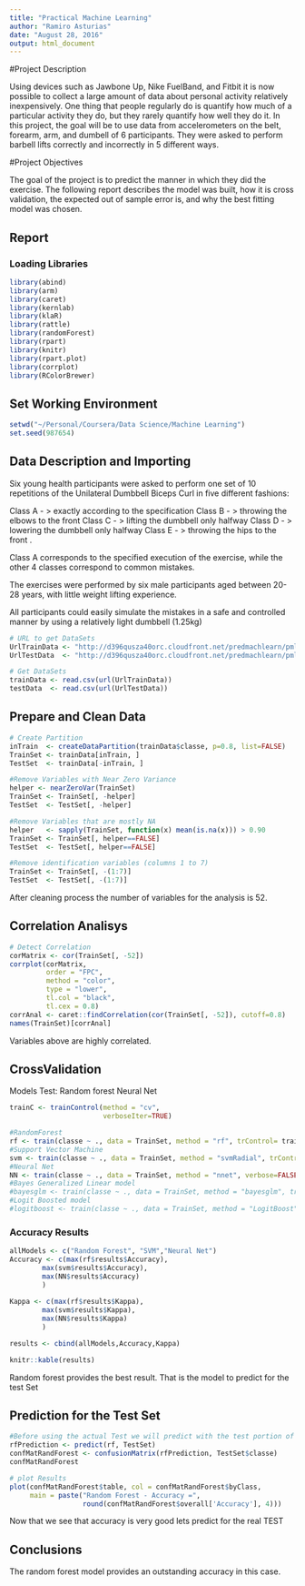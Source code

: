```yaml
---
title: "Practical Machine Learning"
author: "Ramiro Asturias"
date: "August 28, 2016"
output: html_document
---
```



#Project Description

Using devices such as Jawbone Up, Nike FuelBand, and Fitbit it is now possible to collect a large amount of data about personal activity relatively inexpensively. One thing that people regularly do is quantify how much of a particular activity they do, but they rarely quantify how well they do it. In this project, the goal will be to use data from accelerometers on the belt, forearm, arm, and dumbell of 6 participants. They were asked to perform barbell lifts correctly and incorrectly in 5 different ways. 


#Project Objectives

The goal of the project is to predict the manner in which they did the exercise. The following report describes the model was built, how it is cross validation, the expected out of sample error is, and why the best fitting model was chosen. 


## Report

### Loading Libraries 
```r
library(abind)
library(arm)
library(caret)
library(kernlab)
library(klaR)
library(rattle)
library(randomForest)
library(rpart)
library(knitr)
library(rpart.plot)
library(corrplot)
library(RColorBrewer)
```
## Set Working Environment

```r
setwd("~/Personal/Coursera/Data Science/Machine Learning")
set.seed(987654)
```

## Data Description and Importing

Six young health participants were asked to perform one set of 10 repetitions of the Unilateral Dumbbell Biceps Curl in five different fashions: 

Class A - > exactly according to the specification 
Class B - > throwing the elbows to the front
Class C - > lifting the dumbbell only halfway 
Class D - > lowering the dumbbell only halfway
Class E - > throwing the hips to the front .

Class A corresponds to the specified execution of the exercise, while the other 4 classes correspond to common mistakes. 

The exercises were performed by six male participants aged between 20-28 years, with little weight lifting experience. 

All participants could easily simulate the mistakes in a safe and controlled manner by using a relatively light dumbbell (1.25kg)

```r
# URL to get DataSets
UrlTrainData <- "http://d396qusza40orc.cloudfront.net/predmachlearn/pml-training.csv"
UrlTestData  <- "http://d396qusza40orc.cloudfront.net/predmachlearn/pml-testing.csv"

# Get DataSets
trainData <- read.csv(url(UrlTrainData))
testData  <- read.csv(url(UrlTestData))

```

## Prepare and Clean Data

```r
# Create Partition 
inTrain  <- createDataPartition(trainData$classe, p=0.8, list=FALSE)
TrainSet <- trainData[inTrain, ]
TestSet  <- trainData[-inTrain, ]

#Remove Variables with Near Zero Variance
helper <- nearZeroVar(TrainSet)
TrainSet <- TrainSet[, -helper]
TestSet  <- TestSet[, -helper]

#Remove Variables that are mostly NA
helper   <- sapply(TrainSet, function(x) mean(is.na(x))) > 0.90
TrainSet <- TrainSet[, helper==FALSE]
TestSet  <- TestSet[, helper==FALSE]

#Remove identification variables (columns 1 to 7)
TrainSet <- TrainSet[, -(1:7)]
TestSet  <- TestSet[, -(1:7)]
```

After cleaning process the number of variables for the analysis is 52.

## Correlation Analisys

```r
# Detect Correlation
corMatrix <- cor(TrainSet[, -52])
corrplot(corMatrix, 
         order = "FPC", 
         method = "color", 
         type = "lower",
         tl.col = "black",
         tl.cex = 0.8)
corrAnal <- caret::findCorrelation(cor(TrainSet[, -52]), cutoff=0.8)
names(TrainSet)[corrAnal]
```
Variables above are highly correlated.

## CrossValidation


Models Test: 
Random forest
Neural Net

```r

trainC <- trainControl(method = "cv", 
                       verboseIter=TRUE)

#RandomForest
rf <- train(classe ~ ., data = TrainSet, method = "rf", trControl= trainC)
#Support Vector Machine
svm <- train(classe ~ ., data = TrainSet, method = "svmRadial", trControl= trainC)
#Neural Net
NN <- train(classe ~ ., data = TrainSet, method = "nnet", verbose=FALSE, trControl= trainC )
#Bayes Generalized Linear model
#bayesglm <- train(classe ~ ., data = TrainSet, method = "bayesglm", trControl= trainC)
#Logit Boosted model
#logitboost <- train(classe ~ ., data = TrainSet, method = "LogitBoost", trControl= trainC)

```

### Accuracy Results
```r
allModels <- c("Random Forest", "SVM","Neural Net")
Accuracy <- c(max(rf$results$Accuracy),
        max(svm$results$Accuracy),
        max(NN$results$Accuracy)
        )
        
Kappa <- c(max(rf$results$Kappa),
        max(svm$results$Kappa),
        max(NN$results$Kappa)
        )  

results <- cbind(allModels,Accuracy,Kappa)

knitr::kable(results)

```
Random forest provides the best result. That is the model to predict for the test Set


## Prediction for the Test Set
```r

#Before using the actual Test we will predict with the test portion of the training SeT
rfPrediction <- predict(rf, TestSet)
confMatRandForest <- confusionMatrix(rfPrediction, TestSet$classe)
confMatRandForest

# plot Results
plot(confMatRandForest$table, col = confMatRandForest$byClass, 
     main = paste("Random Forest - Accuracy =",
                  round(confMatRandForest$overall['Accuracy'], 4)))

```
Now that we see that accuracy is very good lets predict for the real TEST

## Conclusions

The random forest model provides an outstanding accuracy in this case.
